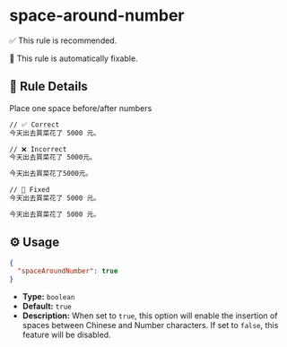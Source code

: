 # space-around-number

✅ This rule is recommended.

🔧 This rule is automatically fixable.

## 📖 Rule Details

Place one space before/after numbers

```md
// ✅ Correct
今天出去買菜花了 5000 元。

// ❌ Incorrect
今天出去買菜花了 5000元。

今天出去買菜花了5000元。

// 🔧 Fixed
今天出去買菜花了 5000 元。

今天出去買菜花了 5000 元。
```

## ⚙️ Usage

```json
{
  "spaceAroundNumber": true
}
```

- **Type:** `boolean`
- **Default:** `true`
- **Description:** When set to `true`, this option will enable the insertion of spaces between
  Chinese and Number characters. If set to `false`, this feature will be disabled.
